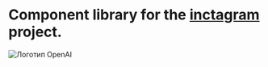 
<Meta title="Getting started/ Read Me" />

# Component library for the [inctagram](https://inctagram-woad.vercel.app) project.


![Логотип OpenAI](https://msaserj.ru/portfolio/incapp/incapp.png)
